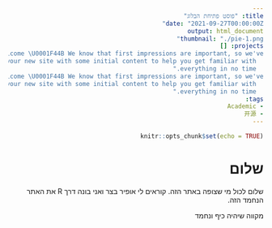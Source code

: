 ```yaml
---
title: "פוסט פתיחת הבלוג"
date: "2021-09-27T00:00:00Z"
output: html_document
thumbnail: "./pie-1.png"
projects: []
subtitle: "Welcome \U0001F44B We know that first impressions are important, so we've
  populated your new site with some initial content to help you get familiar with
  everything in no time." 
summary: "Welcome \U0001F44B We know that first impressions are important, so we've
  populated your new site with some initial content to help you get familiar with
  everything in no time."
tags:
- Academic
- 开源
---
```


<html dir="rtl">

```r
knitr::opts_chunk$set(echo = TRUE)
```



# שלום

שלום לכול מי שצופה באתר הזה. קוראים לי אופיר בצר ואני בונה דרך 
R 
את האתר הנחמד הזה.

  
מקווה שיהיה כיף ונחמד